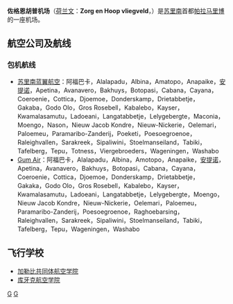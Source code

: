 {{Infobox Airport 
| airport_name = 佐格恩胡普机场
| nativename   = 
| nativename-a = 
| nativename-r = 
| image        = Zorg En Hoop Airport.jpg
| image-width  = 
| caption      = 
| IATA         = ORG
| ICAO         = SMZO
| type         = 民用
| owner        = 
| operator     = 
| city-served  = 
| location     = [[帕拉马里博|帕拉马里博]]
| elevation-f  = 10
| elevation-m  = 3
| coordinates  = {{Coord|05|48|40|N|55|11|27|W|type:airport|display=inline,title}}
| website      = 
| metric-elev  = 
| metric-rwy   = 
| runway1_heading = 11/29
| runway1_feet  = 2133
| runway1_meter  = 650
| runway1_surface = 沥青 / 草坪
| stat-year    = 
| stat1-header = 
| stat1-data   = 
| stat2-header = 
| stat2-data   = 
| footnotes    = 
}}

'''佐格恩胡普机场'''（[[荷兰文|荷兰文]]：'''Zorg en Hoop vliegveld'''，{{Airport codes|ORG|SMZO}}）是[[苏里南|苏里南]]首都[[帕拉马里博|帕拉马里博]]的一座机场。

==航空公司及航线==
{{airport-dest-list
|[[苏里南蓝翼航空|苏里南蓝翼航空]]|Albina，Anapaike，[[拉瓦·安提诺机场|安提诺]]，Botopasi，Cayana，Cottica，Djoemoe，Drietabbetje，Gakaba，Godo Olo，Kwamalasamutu，Ladoeani，Nason，Paloemeu，Poeketi，Sipaliwini，Tabiki，Tepu，Washabo
|[[加勒比共同体航空|加勒比共同体航空]]|
|[[Gum_Air|Gum Air]]|Benzdorp，Cottica，Drietabbetje，Gakaba，Poesoegroenoe，Stoelmanseiland
|[[跨圭亚那航空|跨圭亚那航空]]|[[乔治敦媚眼机场|媚眼机场]]
}}
=== 包机航线 ===
* [[苏里南蓝翼航空|苏里南蓝翼航空]]：阿福巴卡，Alalapadu，Albina，Amatopo，Anapaike，[[拉瓦·安提诺机场|安提诺]]，Apetina，Avanavero，Bakhuys，Botopasi，Cabana，Cayana，Coeroenie，Cottica，Djoemoe，Donderskamp，Drietabbetje，Gakaba，Godo Olo，Gros Rosebell，Kabalebo，Kayser，Kwamalasamutu，Ladoeani，Langatabbetje，Lelygebergte，Maconia，Moengo，Nason，Nieuw Jacob Kondre，Nieuw-Nickerie，Oelemari，Paloemeu，Paramaribo-Zanderij，Poeketi，Poesoegroenoe，Raleighvallen，Sarakreek，Sipaliwini，Stoelmanseiland，Tabiki，Tafelberg，Tepu，Totness，Viergebroeders，Wageningen，Washabo
* [[Gum_Air|Gum Air]]：阿福巴卡，Alalapadu，Albina，Amotopo，Anapaike，[[拉瓦·安提诺机场|安提诺]]，Apetina，Avanavero，Bakhuys，Botopasi，Cabana，Cayana，Coeroenie，Cottica，Djoemoe，Donderskamp，Drietabbetje，Gakaka，Godo Olo，Gros Rosebell，Kabalebo，Kayser，Kwamalasamutu，Ladoeani，Langatabbetje，Lelygebergte，Moengo，Nieuw Jacob Kondre，Nieuw-Nickerie，Oelemari，Paloemeu，Paramaribo-Zanderij，Poesoegroenoe，Raghoebarsing，Raleighvallen，Sarakreek，Sipaliwini，Stoelmanseiland，Tabiki，Tafelberg，Tepu，Wageningen，Washabo

==飞行学校==
{{Portalbox|苏里南|航空}}
*[[加勒比共同体航空学院|加勒比共同体航空学院]]
*[[库牙克航空学院|库牙克航空学院]]

[[Category:蘇里南機場|G]]
[[Category:帕拉马里博建筑物|G]]